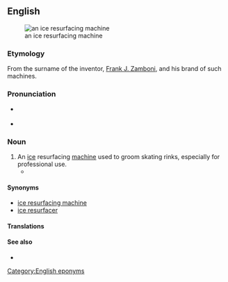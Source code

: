 ==English==
[[File:Zamboni.jpg|thumb|an ice resurfacing machine]]

===Etymology===
From the surname of the inventor, [[w:Frank Zamboni|Frank J. Zamboni]], and his brand of such machines.

{{trademark erosion|en|Zamboni|[http://www.zamboni.com/copyright.html#trademark Frank J. Zamboni & Co. Inc.]}}

===Pronunciation===
* {{a|UK}} {{IPA|en|/zæmˈbəʊ.ni/}}
* {{rhymes|en|əʊni}}

===Noun===
{{en-noun}}

# An [[ice]] resurfacing [[machine]] used to groom skating rinks, especially for professional use.
#* {{seeCites|lang=en}}

====Synonyms====
* [[ice resurfacing machine]]
* [[ice resurfacer]]

====Translations====
{{trans-see|ice resurfacer}}

====See also====
* {{pedia}}

[[Category:English eponyms]]